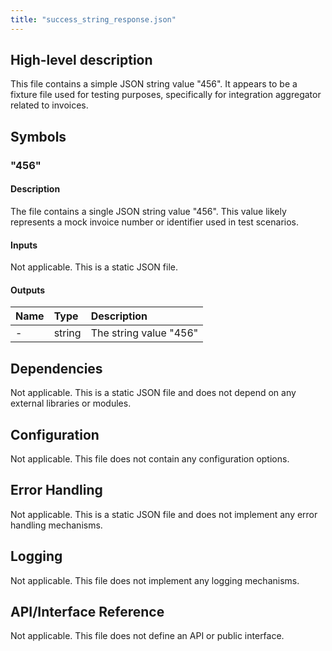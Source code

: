 ```yaml
---
title: "success_string_response.json"
---
```


## High-level description
This file contains a simple JSON string value "456". It appears to be a fixture file used for testing purposes, specifically for integration aggregator related to invoices.

## Symbols

### "456"
#### Description
The file contains a single JSON string value "456". This value likely represents a mock invoice number or identifier used in test scenarios.

#### Inputs
Not applicable. This is a static JSON file.

#### Outputs
| Name | Type | Description |
|:-----|:-----|:------------|
| - | string | The string value "456" |

## Dependencies
Not applicable. This is a static JSON file and does not depend on any external libraries or modules.

## Configuration
Not applicable. This file does not contain any configuration options.

## Error Handling
Not applicable. This is a static JSON file and does not implement any error handling mechanisms.

## Logging
Not applicable. This file does not implement any logging mechanisms.

## API/Interface Reference
Not applicable. This file does not define an API or public interface.